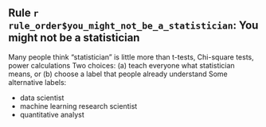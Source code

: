 ## Rule `r rule_order$you_might_not_be_a_statistician`: You might not be a statistician

Many people think "statistician" is little more than t-tests, Chi-square tests, power calculations
\newline
\newline
Two choices: (a) teach everyone what statistician means, or (b) choose a label that people already understand
\newline
\newline
Some alternative labels:

- data scientist
- machine learning research scientist
- <subject area> quantitative analyst